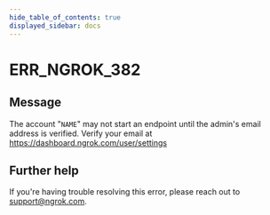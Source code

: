 ```yaml
---
hide_table_of_contents: true
displayed_sidebar: docs
---
```



# ERR_NGROK_382

## Message

The account "`NAME`" may not start an endpoint until the admin's email address is verified. Verify your email at https://dashboard.ngrok.com/user/settings

<ErrorDetails error="err_ngrok_382" />

## Further help

If you're having trouble resolving this error, please reach out to [support@ngrok.com](mailto:support@ngrok.com?subject=Help%20with%20ERR_NGROK_382).
